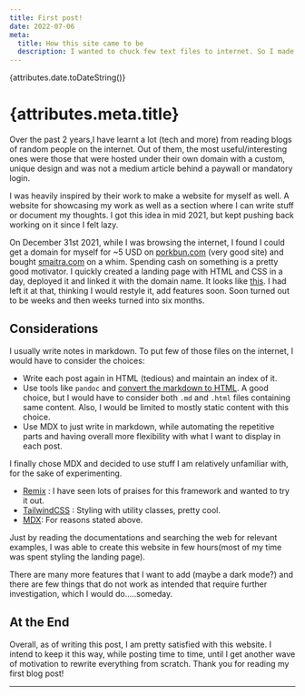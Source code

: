 ```yaml
---
title: First post!
date: 2022-07-06
meta:
  title: How this site came to be
  description: I wanted to chuck few text files to internet. So I made this blog in few hours.
---
```


{attributes.date.toDateString()}
# {attributes.meta.title}

Over the past 2 years,I have learnt a lot (tech and more) from reading blogs of random people on the internet.
Out of them, the most useful/interesting ones were those that were hosted under their own domain with a custom, unique design and 
was not a medium article behind a paywall or mandatory login.

I was heavily inspired by their work to make a website for myself as well. 
A website for showcasing my work as well as a section where I can write stuff or document my thoughts.
I got this idea in mid 2021, but kept pushing back working on it since I felt lazy. 

On December 31st 2021, while I was browsing the internet, I found I could get a domain for myself 
for ~5 USD on [porkbun.com](www.porkbun.com) (very good site) and bought [smaitra.com](www.smaitra.com) on a whim.
Spending cash on something is a pretty good motivator. I quickly created a landing page with HTML and CSS in a day,
deployed it and linked it with the domain name. It looks like [this](https://owler.needs.rest/smaitra-website-01.png).
I had left it at that, thinking I would restyle it, add features soon. Soon turned out to be weeks and then weeks turned into six months.

## Considerations
I usually write notes in markdown. To put few of those files on the internet, I would have to consider the choices: 
* Write each post again in HTML (tedious) and maintain an index of it. 
* Use tools like `pandoc` and [convert the markdown to HTML](https://www.arthurkoziel.com/convert-md-to-html-pandoc/).
A good choice, but I would have to consider both `.md` and `.html` files containing same content. Also, I would be limited to 
mostly static content with this choice.
* Use MDX to just write in markdown, while automating the repetitive parts and having overall more flexibility with what
I want to display in each post. 

I finally chose MDX and decided to use stuff I am relatively unfamiliar with, for the sake of experimenting.
* [Remix](https://remix.run/) : I have seen lots of praises for this framework and wanted to try it out. 
* [TailwindCSS](https://tailwindcss.com/) : Styling with utility classes, pretty cool. 
* [MDX](https://mdxjs.com/): For reasons stated above.


Just by reading the documentations and searching the web for relevant examples, I was able to create this website 
in few hours(most of my time was spent styling the landing page). 

There are many more features that I want to add (maybe a dark mode?) and there are
few things that do not work as intended that require further investigation, which I would do.....someday. 
## At the End
Overall, as of writing this post, I am pretty satisfied with this website. I intend to keep it this way, while posting time to time, 
until I get another wave of motivation to rewrite everything from scratch. Thank you for reading my first blog post!

---